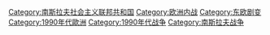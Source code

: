 {{catmore}}
{{Commonscat|Yugoslav wars}}

[[Category:南斯拉夫社会主义联邦共和国|Category:南斯拉夫社会主义联邦共和国]]
[[Category:欧洲内战|Category:欧洲内战]]
[[Category:东欧剧变|Category:东欧剧变]]
[[Category:1990年代歐洲|Category:1990年代歐洲]]
[[Category:1990年代战争|Category:1990年代战争]]
[[Category:南斯拉夫战争|Category:南斯拉夫战争]]